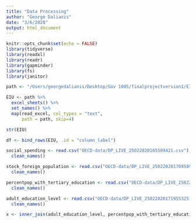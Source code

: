 ```yaml
---
title: "Data Processing"
author: "George Dalianis"
date: "3/6/2020"
output: html_document
---
```


```r
knitr::opts_chunk$set(echo = FALSE)
library(tidyverse)
library(readxl)
library(readr)
library(gapminder)
library(fs)
library(janitor)
```

```r
path <- "/Users/georgedalianis/Desktop/Gov 1005/finalprojectversion1/EIU-data/EIU_DataBySeries_20200228194092.xlsx"

EIU <- path %>%
  excel_sheets() %>%
  set_names() %>%
  map(read_excel, col_types = "text",
      path = path, skip=4)

str(EIU)

df <- bind_rows(EIU, .id = "column_label")

social_spending <- read.csv("OECD-data/DP_LIVE_25022020165509421.csv") %>%
  clean_names()

stock_foreign_population <- read.csv("OECD-data/DP_LIVE_25022020170950983.csv") %>%
  clean_names()

percentpop_with_tertiary_education <- read.csv("OECD-data/DP_LIVE_25022020171724289.csv") %>%
  clean_names() 

adult_education_level <- read.csv("OECD-data/DP_LIVE_25022020171955325.csv") %>%
  clean_names()
```

```r
x <- inner_join(adult_education_level, percentpop_with_tertiary_education, by = c("time", "location"))
```

